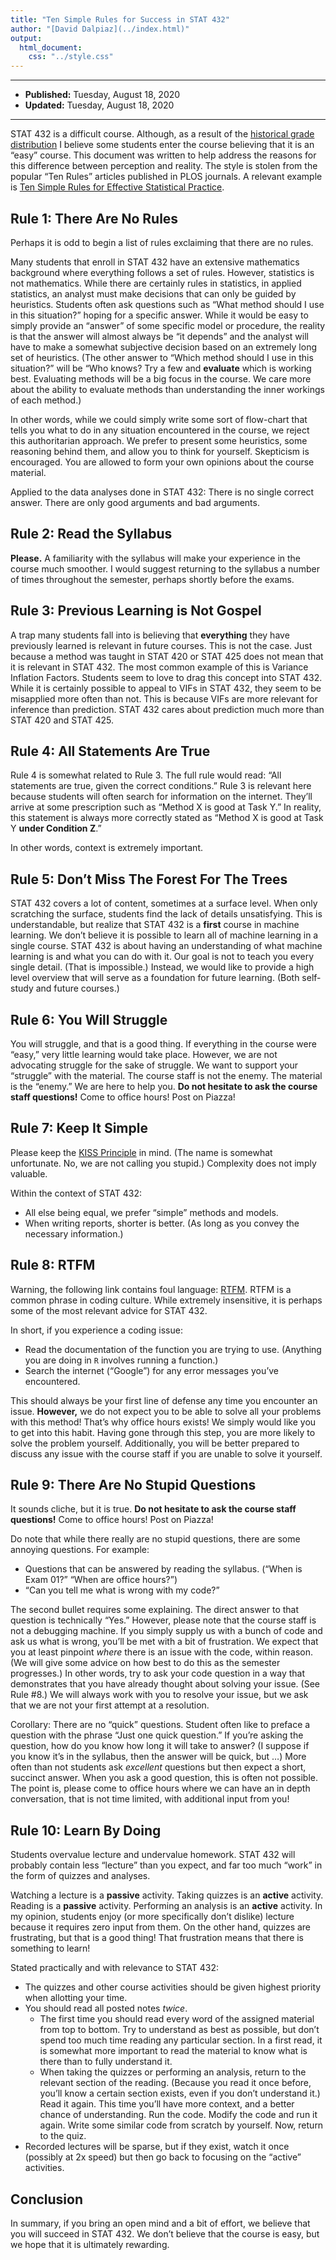 ```yaml
---
title: "Ten Simple Rules for Success in STAT 432"
author: "[David Dalpiaz](../index.html)"
output:
  html_document:
    css: "../style.css"
---
```


***

- **Published:** Tuesday, August 18, 2020
- **Updated:** Tuesday, August 18, 2020

***

STAT 432 is a difficult course. Although, as a result of the [historical grade distribution](http://waf.cs.illinois.edu/discovery/grade_disparity_between_sections_at_uiuc/) I believe some students enter the course believing that it is an "easy" course. This document was written to help address the reasons for this difference between perception and reality. The style is stolen from the popular "Ten Rules" articles published in PLOS journals. A relevant example is  [Ten Simple Rules for Effective Statistical Practice](https://journals.plos.org/ploscompbiol/article?id=10.1371/journal.pcbi.1004961).

## Rule 1: There Are No Rules

Perhaps it is odd to begin a list of rules exclaiming that there are no rules.

Many students that enroll in STAT 432 have an extensive mathematics background where everything follows a set of rules. However, statistics is not mathematics. While there are certainly rules in statistics, in applied statistics, an analyst must make decisions that can only be guided by heuristics. Students often ask questions such as "What method should I use in this situation?" hoping for a specific answer. While it would be easy to simply provide an "answer" of some specific model or procedure, the reality is that the answer will almost always be "it depends" and the analyst will have to make a somewhat subjective decision based on an extremely long set of heuristics. (The other answer to "Which method should I use in this situation?" will be "Who knows? Try a few and **evaluate** which is working best. Evaluating methods will be a big focus in the course. We care more about the ability to evaluate methods than understanding the inner workings of each method.)

In other words, while we could simply write some sort of flow-chart that tells you what to do in any situation encountered in the course, we reject this authoritarian approach. We prefer to present some heuristics, some reasoning behind them, and allow you to think for yourself. Skepticism is encouraged. You are allowed to form your own opinions about the course material.

Applied to the data analyses done in STAT 432: There is no single correct answer. There are only good arguments and bad arguments.

## Rule 2: Read the Syllabus

**Please.** A familiarity with the syllabus will make your experience in the course much smoother. I would suggest returning to the syllabus a number of times throughout the semester, perhaps shortly before the exams.

## Rule 3: Previous Learning is Not Gospel

A trap many students fall into is believing that **everything** they have previously learned is relevant in future courses. This is not the case. Just because a method was taught in STAT 420 or STAT 425 does not mean that it is relevant in STAT 432. The most common example of this is Variance Inflation Factors. Students seem to love to drag this concept into STAT 432. While it is certainly possible to appeal to VIFs in STAT 432, they seem to be misapplied more often than not. This is because VIFs are more relevant for inference than prediction. STAT 432 cares about prediction much more than STAT 420 and STAT 425.

## Rule 4: All Statements Are True

Rule 4 is somewhat related to Rule 3. The full rule would read: "All statements are true, given the correct conditions." Rule 3 is relevant here because students will often search for information on the internet. They'll arrive at some prescription such as "Method X is good at Task Y." In reality, this statement is always more correctly stated as "Method X is good at Task Y **under Condition Z**."

In other words, context is extremely important.

## Rule 5: Don't Miss The Forest For The Trees

STAT 432 covers a lot of content, sometimes at a surface level. When only scratching the surface, students find the lack of details unsatisfying. This is understandable, but realize that STAT 432 is a **first** course in machine learning. We don't believe it is possible to learn all of machine learning in a single course. STAT 432 is about having an understanding of what machine learning is and what you can do with it. Our goal is not to teach you every single detail. (That is impossible.) Instead, we would like to provide a high level overview that will serve as a foundation for future learning. (Both self-study and future courses.)

## Rule 6: You Will Struggle

You will struggle, and that is a good thing. If everything in the course were "easy," very little learning would take place. However, we are not advocating struggle for the sake of struggle. We want to support your "struggle" with the material. The course staff is not the enemy. The material is the "enemy." We are here to help you. **Do not hesitate to ask the course staff questions!** Come to office hours! Post on Piazza!

## Rule 7: Keep It Simple

Please keep the [KISS Principle](https://en.wikipedia.org/wiki/KISS_principle) in mind. (The name is somewhat unfortunate. No, we are not calling you stupid.) Complexity does not imply valuable.

Within the context of STAT 432:

- All else being equal, we prefer "simple" methods and models.
- When writing reports, shorter is better. (As long as you convey the necessary information.)

## Rule 8: RTFM

Warning, the following link contains foul language: [RTFM](https://en.wikipedia.org/wiki/RTFM). RTFM is a common phrase in coding culture. While extremely insensitive, it is perhaps some of the most relevant advice for STAT 432. 

In short, if you experience a coding issue:

- Read the documentation of the function you are trying to use. (Anything you are doing in `R` involves running a function.)
- Search the internet ("Google") for any error messages you've encountered.

This should always be your first line of defense any time you encounter an issue. **However,** we do not expect you to be able to solve all your problems with this method! That's why office hours exists! We simply would like you to get into this habit. Having gone through this step, you are more likely to solve the problem yourself. Additionally, you will be better prepared to discuss any issue with the course staff if you are unable to solve it yourself.

## Rule 9: There Are No Stupid Questions

It sounds cliche, but it is true. **Do not hesitate to ask the course staff questions!** Come to office hours! Post on Piazza!

Do note that while there really are no stupid questions, there are some annoying questions. For example:

- Questions that can be answered by reading the syllabus. ("When is Exam 01?" "When are office hours?")
- "Can you tell me what is wrong with my code?"

The second bullet requires some explaining. The direct answer to that question is technically "Yes." However, please note that the course staff is not a debugging machine. If you simply supply us with a bunch of code and ask us what is wrong, you'll be met with a bit of frustration. We expect that you at least pinpoint *where* there is an issue with the code, within reason. (We will give some advice on how best to do this as the semester progresses.) In other words, try to ask your code question in a way that demonstrates that you have already thought about solving your issue. (See Rule #8.) We will always work with you to resolve your issue, but we ask that we are not your first attempt at a resolution.

Corollary: There are no "quick" questions. Student often like to preface a question with the phrase "Just one quick question." If you're asking the question, how do you know how long it will take to answer? (I suppose if you know it's in the syllabus, then the answer will be quick, but ...) More often than not students ask *excellent* questions but then expect a short, succinct answer. When you ask a good question, this is often not possible. The point is, please come to office hours where we can have an in depth conversation, that is not time limited, with additional input from you!

## Rule 10: Learn By Doing

Students overvalue lecture and undervalue homework. STAT 432 will probably contain less "lecture" than you expect, and far too much "work" in the form of quizzes and analyses.

Watching a lecture is a **passive** activity. Taking quizzes is an **active** activity. Reading is a **passive** activity. Performing an analysis is an **active** activity. In my opinion, students enjoy (or more specifically don't dislike) lecture because it requires zero input from them. On the other hand, quizzes are frustrating, but that is a good thing! That frustration means that there is something to learn!

Stated practically and with relevance to STAT 432:

- The quizzes and other course activities should be given highest priority when allotting your time.
- You should read all posted notes *twice*.
  - The first time you should read every word of the assigned material from top to bottom. Try to understand as best as possible, but don't spend too much time reading any particular section. In a first read, it is somewhat more important to read the material to know what is there than to fully understand it.
  - When taking the quizzes or performing an analysis, return to the relevant section of the reading. (Because you read it once before, you'll know a certain section exists, even if you don't understand it.) Read it again. This time you'll have more context, and a better chance of understanding. Run the code. Modify the code and run it again. Write some similar code from scratch by yourself. Now, return to the quiz.
- Recorded lectures will be sparse, but if they exist, watch it once (possibly at 2x speed) but then go back to focusing on the "active" activities.

## Conclusion

In summary, if you bring an open mind and a bit of effort, we believe that you will succeed in STAT 432. We don't believe that the course is easy, but we hope that it is ultimately rewarding.
